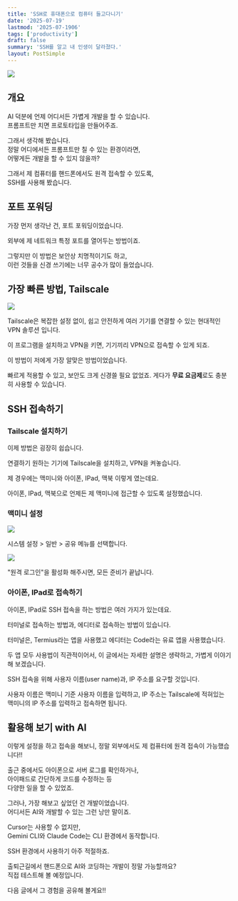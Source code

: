 ```yaml
---
title: 'SSH로 휴대폰으로 컴퓨터 들고다니기'
date: '2025-07-19'
lastmod: '2025-07-1906'
tags: ['productivity']
draft: false
summary: 'SSH를 알고 내 인생이 달라졌다.'
layout: PostSimple
---
```


![](/static/images/home-ssh/1.png)

## 개요

AI 덕분에 언제 어디서든 가볍게 개발을 할 수 있습니다.  
프롬프트만 치면 프로토타입을 만들어주죠.  
  
그래서 생각해 봤습니다.  
정말 어디에서든 프롬프트만 칠 수 있는 환경이라면,  
어떻게든 개발을 할 수 있지 않을까?  
  
그래서 제 컴퓨터를 핸드폰에서도 원격 접속할 수 있도록,  
SSH를 사용해 봤습니다.
## 포트 포워딩

가장 먼저 생각난 건, 포트 포워딩이었습니다.  
  
외부에 제 네트워크 특정 포트를 열어두는 방법이죠.  
  
그렇지만 이 방법은 보안상 치명적이기도 하고,  
이런 것들을 신경 쓰기에는 너무 공수가 많이 들었습니다.
## 가장 빠른 방법, Tailscale

![](/static/images/home-ssh/2.png)

Tailscale은 복잡한 설정 없이,
쉽고 안전하게 여러 기기를 연결할 수 있는 현대적인 VPN 솔루션 입니다.

이 프로그램을 설치하고 VPN을 키면,
기기끼리 VPN으로 접속할 수 있게 되죠.

이 방법이 저에게 가장 알맞은 방법이었습니다.

빠르게 적용할 수 있고, 보안도 크게 신경쓸 필요 없었죠.
게다가 **무료 요금제**로도 충분히 사용할 수 있습니다.
## SSH 접속하기
### Tailscale 설치하기

이제 방법은 굉장히 쉽습니다.

연결하기 원하는 기기에 Tailscale을 설치하고,
VPN을 켜놓습니다.

제 경우에는 맥미니와 아이폰, IPad, 맥북 이렇게 였는데요.

아이폰, IPad, 맥북으로 언제든 제 맥미니에 접근할 수 있도록
설정했습니다.
### 맥미니 설정

![](/static/images/home-ssh/3.png)

시스템 설정 > 일반 > 공유 메뉴를 선택합니다.

![](/static/images/home-ssh/4.png)

"원격 로그인"을 활성화 해주시면,
모든 준비가 끝납니다.
### 아이폰, IPad로 접속하기

아이폰, IPad로 SSH 접속을 하는 방법은 여러 가지가 있는데요.

터미널로 접속하는 방법과,
에디터로 접속하는 방법이 있습니다.

터미널은, Termius라는 앱을 사용했고
에디터는 Code라는 유료 앱을 사용했습니다.

두 앱 모두 사용법이 직관적이어서,
이 글에서는 자세한 설명은 생략하고,
가볍게 이야기해 보겠습니다.

SSH 접속을 위해 사용자 이름(user name)과, IP 주소를 요구할 것입니다.

사용자 이름은 맥미니 기준 사용자 이름을 입력하고,
IP 주소는 Tailscale에 적혀있는 맥미니의 IP 주소를 입력하고
접속하면 됩니다.
## 활용해 보기 with AI

이렇게 설정을 하고 접속을 해보니,
정말 외부에서도 제 컴퓨터에 원격 접속이 가능했습니다!!

출근 중에서도 아이폰으로 서버 로그를 확인하거나,  
아이패드로 간단하게 코드를 수정하는 등  
다양한 일을 할 수 있었죠.  
  
그러나, 가장 해보고 싶었던 건 개발이었습니다.  
어디서든 AI와 개발할 수 있는 그런 낭만 말이죠.  
  
Cursor는 사용할 수 없지만,  
Gemini CLI와 Claude Code는 CLI 환경에서 동작합니다.  
  
SSH 환경에서 사용하기 아주 적절하죠.  
  
출퇴근길에서 핸드폰으로 AI와 코딩하는 개발이 정말 가능할까요?  
직접 테스트해 볼 예정입니다.  
  
다음 글에서 그 경험을 공유해 볼게요!!